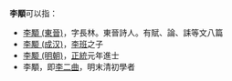 '''李顒'''可以指：
* [[李顒_(東晉)|李顒 (東晉)]]，字長林。東晉詩人。有賦、論、誄等文八篇
* [[李颙_(成汉)|李颙 (成汉)]]，[[李班_(成汉)|李班]]之子
* [[李颙_(明朝)|李颙 (明朝)]]，[[正統_(年號)|正統]]元年進士
* 李顒，即[[李二曲|李二曲]]，明末清初學者

{{disambig|Cat=二字李姓人名消歧義}}